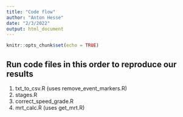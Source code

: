 ```yaml
---
title: "Code flow"
author: "Anton Hesse"
date: "2/3/2022"
output: html_document
---
```


```r
knitr::opts_chunk$set(echo = TRUE)
```

## Run code files in this order to reproduce our results

1. txt_to_csv.R (uses remove_event_markers.R)
2. stages.R
3. correct_speed_grade.R
4. mrt_calc.R (uses get_mrt.R)